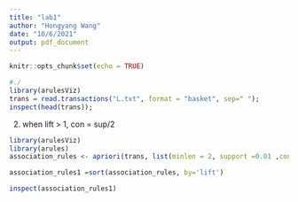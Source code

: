 ```yaml
---
title: "lab1"
author: "Hongyang Wang"
date: "10/6/2021"
output: pdf_document
---
```


```r
knitr::opts_chunk$set(echo = TRUE)
```


```r
#./
library(arulesViz)
trans = read.transactions("L.txt", format = "basket", sep=" ");
inspect(head(trans));

```



2. when lift > 1, con = sup/2
```r
library(arulesViz)
library(arules)
association_rules <- apriori(trans, list(minlen = 2, support =0.01 ,confidence = 0.01))


```
```r

association_rules1 =sort(association_rules, by='lift')
```
```r
inspect(association_rules1)
```



